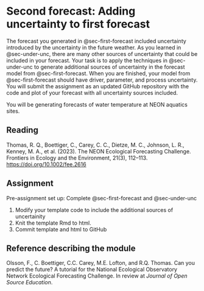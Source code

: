 # Second forecast: Adding uncertainty to first forecast {#sec-second-forecast}

The forecast you generated in @sec-first-forecast included uncertainty introduced by the uncertainty in the future weather. As you learned in @sec-under-unc, there are many other sources of uncertainty that could be included in your forecast. Your task is to apply the techniques in @sec-under-unc to generate additional sources of uncertainty in the forecast model from @sec-first-forecast. When you are finished, your model from @sec-first-forecast should have driver, parameter, and process uncertainty. You will submit the assignment as an updated GitHub repository with the code and plot of your forecast with all uncertainty sources included.

You will be generating forecasts of water temperature at NEON aquatics sites.

## Reading

Thomas, R. Q., Boettiger, C., Carey, C. C., Dietze, M. C., Johnson, L. R., Kenney, M. A., et al. (2023). The NEON Ecological Forecasting Challenge. Frontiers in Ecology and the Environment, 21(3), 112–113. <https://doi.org/10.1002/fee.2616>

## Assignment

Pre-assignment set up: Complete @sec-first-forecast and @sec-under-unc

1. Modify your template code to include the additional sources of uncertainity
2. Knit the template Rmd to html.
3. Commit template and html to GitHub

## Reference describing the module

Olsson, F., C. Boettiger, C.C. Carey, M.E. Lofton, and R.Q. Thomas. Can you predict the future? A tutorial for the National Ecological Observatory Network Ecological Forecasting Challenge. In review at *Journal of Open Source Education*.

